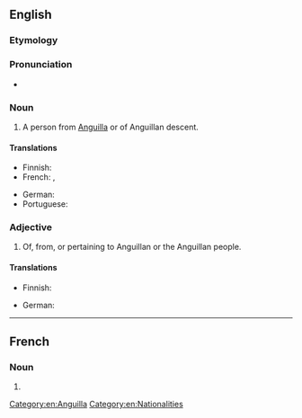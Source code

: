 ==English==

===Etymology===
{{suffix|en|Anguilla|n}}

===Pronunciation===
* {{IPA|/æŋˈɡwɪlən/|lang=en}}

===Noun===
{{en-noun}}

# A person from [[Anguilla]] or of Anguillan descent.

====Translations====
{{trans-top|person from Anguilla}}
* Finnish: {{t|fi|anguillalainen}}
* French: {{t+|fr|Anguillan|m}}, {{t|fr|Anguillane|f}}
{{trans-mid}}
* German: {{t|de|von Anguilla}}
* Portuguese: {{t|pt|anguillano|m}}
{{trans-bottom}}

===Adjective===
{{en-adj|-}}

# Of, from, or pertaining to Anguillan or the Anguillan people.

====Translations====
{{trans-top|of, from, or pertaining to Anguilla}}
* Finnish: {{t|fi|anguillalainen}}
{{trans-mid}}
* German: {{t|de|von Anguilla}}
{{trans-bottom}}

[[Category:en:Anguilla]]
[[Category:en:Nationalities]]

----

==French==

===Noun===
{{fr-noun|m|f=Anguillanne}}

# {{l|en|Anguillan}}